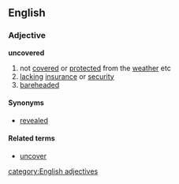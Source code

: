 ==English==
===Adjective===
'''uncovered'''

#not [[covered]] or [[protected]] from the [[weather]] etc
#[[lacking]] [[insurance]] or [[security]]
#[[bareheaded]]

====Synonyms====
*[[revealed]]

====Related terms====
*[[uncover]]

[[category:English adjectives]]